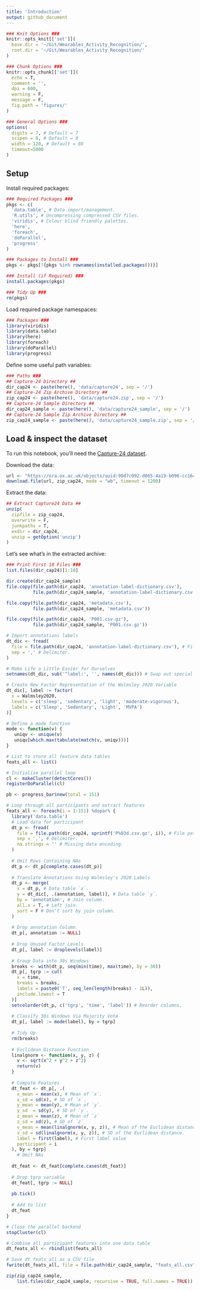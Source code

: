 ```yaml
---
title: 'Introduction'
output: github_document
---
```


<!-- Notes -->
<!-- https://github.com/OxWearables/Oxford_Wearables_Activity_Recognition/blob/master/0_Intro.ipynb -->
<!-- 'viridisLite' package can be used if ggplot2 is not required -->


```r
### Knit Options ###
knitr::opts_knit[['set']](
  base.dir = '~/Git/Wearables_Activity_Recognition/',
  root.dir = '~/Git/Wearables_Activity_Recognition/'
)

### Chunk Options ###
knitr::opts_chunk[['set']](
  echo = T,
  comment = '',
  dpi = 600,
  warning = F,
  message = F,
  fig.path = 'figures/'
)

### General Options ###
options(
  digits = 7, # Default = 7
  scipen = 0, # Default = 0
  width = 120, # Default = 80
  timeout=5000
)
```

## Setup

Install required packages:

```r
### Required Packages ###
pkgs <- c(
  'data.table', # Data import/management.
  'R.utils', # Uncompressing compressed CSV files.
  'viridis', # Colour blind friendly palettes.
  'here',
  'foreach',
  'doParallel',
  'progress'
)

### Packages to Install ###
pkgs <- pkgs[!{pkgs %in% rownames(installed.packages())}]

### Install (if Required) ###
install.packages(pkgs)

### Tidy Up ###
rm(pkgs)
```

Load required package namespaces:

```r
### Packages ###
library(viridis)
library(data.table)
library(here)
library(foreach)
library(doParallel)
library(progress)
```

Define some useful path variables:

```r
### Paths ###
## Capture-24 Directory ##
dir_cap24 <- paste(here(), 'data/capture24', sep = '/')
## Capture-24 Zip Archive Directory ##
zip_cap24 <- paste(here(), 'data/capture24.zip', sep = '/')
## Capture-24 Sample Directory ##
dir_cap24_sample <- paste(here(), 'data/capture24_sample', sep = '/')
## Capture-24 Sample Zip Archive Directory ##
zip_cap24_sample <- paste(here(), 'data/capture24_sample.zip', sep = '/')
```

## Load & inspect the dataset

To run this notebook, you'll need the [Capture-24 dataset](https://ora.ox.ac.uk/objects/uuid:99d7c092-d865-4a19-b096-cc16440cd001).

Download the data:
```r
url <- "https://ora.ox.ac.uk/objects/uuid:99d7c092-d865-4a19-b096-cc16440cd001/files/rpr76f381b"
download.file(url, zip_cap24, mode = "wb", timeout = 1200)
```

Extract the data:

```r
## Extract Capture24 Data ##
unzip(
  zipfile = zip_cap24,
  overwrite = F,
  junkpaths = T,
  exdir = dir_cap24,
  unzip = getOption('unzip')
)
```

Let's see what's in the extracted archive:

```r
### Print First 10 Files ###
list.files(dir_cap24)[1:10]
```

```r
dir.create(dir_cap24_sample)
file.copy(file.path(dir_cap24, 'annotation-label-dictionary.csv'),
          file.path(dir_cap24_sample, 'annotation-label-dictionary.csv'))

file.copy(file.path(dir_cap24, 'metadata.csv'),
          file.path(dir_cap24_sample, 'metadata.csv'))

file.copy(file.path(dir_cap24, 'P001.csv.gz'),
          file.path(dir_cap24_sample, 'P001.csv.gz'))
```

```r
# Import annotations labels
dt_dic <- fread(
  file = file.path(dir_cap24, 'annotation-label-dictionary.csv'), # File path.
  sep = ',' # Delimiter.
)

# Make Life a Little Easier for Ourselves
setnames(dt_dic, sub('^label:', '', names(dt_dic))) # Swap out special characters.

# Create New Factor Representation of the Walmsley 2020 Variable
dt_dic[, label := factor(
  x = Walmsley2020,
  levels = c('sleep', 'sedentary', 'light', 'moderate-vigorous'),
  labels = c('Sleep', 'Sedentary', 'Light', 'MVPA')
)]

# Define a mode function
mode <- function(v) {
   uniqv <- unique(v)
   uniqv[which.max(tabulate(match(v, uniqv)))]
}

# List to store all feature data tables
feats_all <- list()

# Initialise parallel loop
cl <- makeCluster(detectCores())
registerDoParallel(cl)

pb <- progress_bar$new(total = 151)

# Loop through all participants and extract features
feats_all <- foreach(i = 1:151) %dopar% {
  library('data.table')
  # Load data for participant
  dt_p <- fread(
    file = file.path(dir_cap24, sprintf('P%03d.csv.gz', i)), # File path.
    sep = ',', # Delimiter.
    na.strings = '' # Missing data encoding.
  )
  
  # Omit Rows Containing NAs
  dt_p <- dt_p[complete.cases(dt_p)]
  
  # Translate Annotations Using Walmsley's 2020 Labels
  dt_p <- merge(
    x = dt_p, # Data table `x`.
    y = dt_dic[, .(annotation, label)], # Data table `y`.
    by = 'annotation', # Join column.
    all.x = T, # Left join.
    sort = F # Don't sort by join column.
  )
  
  # Drop annotation Column
  dt_p[, annotation := NULL]
  
  # Drop Unused Factor Levels
  dt_p[, label := droplevels(label)]
  
  # Group Data into 30s Windows
  breaks <- with(dt_p, seq(min(time), max(time), by = 30))
  dt_p[, tgrp := cut(
    x = time,
    breaks = breaks,
    labels = paste0('T', seq_len(length(breaks) - 1L)),
    include.lowest = T
  )]
  setcolorder(dt_p, c('tgrp', 'time', 'label')) # Reorder columns.
  
  # Classify 30s Windows Via Majority Vote
  dt_p[, label := mode(label), by = tgrp]
  
  # Tidy Up
  rm(breaks)
  
  # Euclidean Distance Function
  linalgnorm <- function(x, y, z) {
    v <- sqrt(x^2 + y^2 + z^2)
    return(v)
  }
  
  # Compute Features
  dt_feat <- dt_p[, .(
    x_mean = mean(x), # Mean of `x`.
    x_sd = sd(x), # SD of `x`.
    y_mean = mean(y), # Mean of `y`.
    y_sd  = sd(y), # SD of `y`.
    z_mean = mean(z), # Mean of `z`
    z_sd = sd(z), # SD of `z`
    v_mean = mean(linalgnorm(x, y, z)), # Mean of the Euclidean distance.
    v_sd = sd(linalgnorm(x, y, z)), # SD of the Euclidean distance.
    label = first(label), # First label value
    participant = i
  ), by = tgrp]
    # Omit NAs
  
  dt_feat <- dt_feat[complete.cases(dt_feat)]
  
  # Drop tgrp variable
  dt_feat[, tgrp := NULL]
  
  pb.tick()
  
  # Add to list
  dt_feat
}

# Close the parallel backend
stopCluster(cl)

# Combine all participant features into one data table
dt_feats_all <- rbindlist(feats_all)

# Save dt_feats_all as a CSV file
fwrite(dt_feats_all, file = file.path(dir_cap24_sample, "feats_all.csv"), sep = ",")
```

```r
zip(zip_cap24_sample, 
    list.files(dir_cap24_sample, recursive = TRUE, full.names = TRUE))
```




